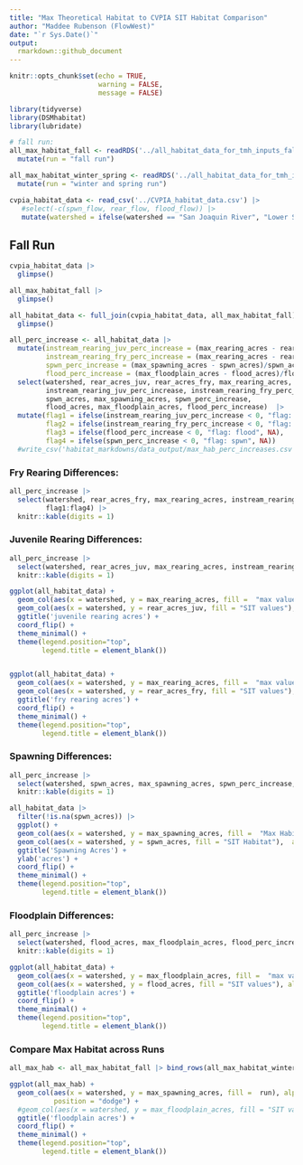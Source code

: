```yaml
---
title: "Max Theoretical Habitat to CVPIA SIT Habitat Comparison"
author: "Maddee Rubenson (FlowWest)"
date: "`r Sys.Date()`"
output:
  rmarkdown::github_document
---
```


```r
knitr::opts_chunk$set(echo = TRUE,
                      warning = FALSE, 
                      message = FALSE)

library(tidyverse)
library(DSMhabitat)
library(lubridate)

# fall run:
all_max_habitat_fall <- readRDS('../all_habitat_data_for_tmh_inputs_fall_run.rdata') |> 
  mutate(run = "fall run")

all_max_habitat_winter_spring <- readRDS('../all_habitat_data_for_tmh_inputs_spring_winter_run.rdata') |> 
  mutate(run = "winter and spring run")

cvpia_habitat_data <- read_csv('../CVPIA_habitat_data.csv') |> 
   #select(-c(spwn_flow, rear_flow, flood_flow)) |> 
   mutate(watershed = ifelse(watershed == "San Joaquin River", "Lower San Joaquin River", watershed))
```

## Fall Run

```r

cvpia_habitat_data |> 
  glimpse()

all_max_habitat_fall |> 
  glimpse()

all_habitat_data <- full_join(cvpia_habitat_data, all_max_habitat_fall) |> 
  glimpse()

all_perc_increase <- all_habitat_data |> 
  mutate(instream_rearing_juv_perc_increase = (max_rearing_acres - rear_acres_juv)/rear_acres_juv * 100,
         instream_rearing_fry_perc_increase = (max_rearing_acres - rear_acres_fry)/rear_acres_fry * 100,
         spwn_perc_increase = (max_spawning_acres - spwn_acres)/spwn_acres * 100,
         flood_perc_increase = (max_floodplain_acres - flood_acres)/flood_acres * 100) |> 
  select(watershed, rear_acres_juv, rear_acres_fry, max_rearing_acres, 
         instream_rearing_juv_perc_increase, instream_rearing_fry_perc_increase,
         spwn_acres, max_spawning_acres, spwn_perc_increase, 
         flood_acres, max_floodplain_acres, flood_perc_increase)  |> 
  mutate(flag1 = ifelse(instream_rearing_juv_perc_increase < 0, "flag: juv", NA),
         flag2 = ifelse(instream_rearing_fry_perc_increase < 0, "flag: fry", NA),
         flag3 = ifelse(flood_perc_increase < 0, "flag: flood", NA),
         flag4 = ifelse(spwn_perc_increase < 0, "flag: spwn", NA)) 
  #write_csv('habitat_markdowns/data_output/max_hab_perc_increases.csv')
```

### Fry Rearing Differences:

```r
all_perc_increase |> 
  select(watershed, rear_acres_fry, max_rearing_acres, instream_rearing_fry_perc_increase,
         flag1:flag4) |> 
  knitr::kable(digits = 1) 
```

### Juvenile Rearing Differences:

```r
all_perc_increase |> 
  select(watershed, rear_acres_juv, max_rearing_acres, instream_rearing_fry_perc_increase, flag1:flag4) |> 
  knitr::kable(digits = 1)

ggplot(all_habitat_data) + 
  geom_col(aes(x = watershed, y = max_rearing_acres, fill =  "max values"),  alpha = 0.75) +
  geom_col(aes(x = watershed, y = rear_acres_juv, fill = "SIT values"),  alpha = 0.5) +
  ggtitle('juvenile rearing acres') +
  coord_flip() +
  theme_minimal() +
  theme(legend.position="top", 
        legend.title = element_blank())


ggplot(all_habitat_data) + 
  geom_col(aes(x = watershed, y = max_rearing_acres, fill =  "max values"),  alpha = 0.75) +
  geom_col(aes(x = watershed, y = rear_acres_fry, fill = "SIT values"),  alpha = 0.5) +
  ggtitle('fry rearing acres') +
  coord_flip() +
  theme_minimal() +
  theme(legend.position="top", 
        legend.title = element_blank())
```

### Spawning Differences:

```r
all_perc_increase |> 
  select(watershed, spwn_acres, max_spawning_acres, spwn_perc_increase, flag1:flag4) |> 
  knitr::kable(digits = 1)

all_habitat_data |> 
  filter(!is.na(spwn_acres)) |> 
  ggplot() + 
  geom_col(aes(x = watershed, y = max_spawning_acres, fill =  "Max Habitat"),  alpha = 0.75) +
  geom_col(aes(x = watershed, y = spwn_acres, fill = "SIT Habitat"),  alpha = 0.5) +
  ggtitle('Spawning Acres') + 
  ylab('acres') + 
  coord_flip() +
  theme_minimal() + 
  theme(legend.position="top", 
        legend.title = element_blank())

```

### Floodplain Differences:

```r
all_perc_increase |> 
  select(watershed, flood_acres, max_floodplain_acres, flood_perc_increase, flag1:flag4) |> 
  knitr::kable(digits = 1)

ggplot(all_habitat_data) + 
  geom_col(aes(x = watershed, y = max_floodplain_acres, fill =  "max values"), alpha = 0.75) +
  geom_col(aes(x = watershed, y = flood_acres, fill = "SIT values"), alpha = 0.75) +
  ggtitle('floodplain acres') +
  coord_flip() + 
  theme_minimal() +
  theme(legend.position="top", 
        legend.title = element_blank())
```

### Compare Max Habitat across Runs 

```r

all_max_hab <- all_max_habitat_fall |> bind_rows(all_max_habitat_winter_spring)

ggplot(all_max_hab) + 
  geom_col(aes(x = watershed, y = max_spawning_acres, fill =  run), alpha = 0.75, 
           position = "dodge") +
  #geom_col(aes(x = watershed, y = max_floodplain_acres, fill = "SIT values"), alpha = 0.75) +
  ggtitle('floodplain acres') +
  coord_flip() + 
  theme_minimal() +
  theme(legend.position="top", 
        legend.title = element_blank())


```
